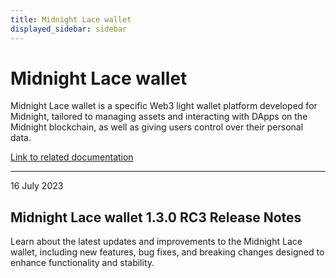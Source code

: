 ```yaml
---
title: Midnight Lace wallet
displayed_sidebar: sidebar
---
```


# Midnight Lace wallet

Midnight Lace wallet is a specific Web3 light wallet platform developed for Midnight, tailored to managing assets and interacting with DApps on the Midnight blockchain, as well as giving users control over their personal data.

[Link to related documentation](https://www.lace.io/)

---

<div 
  style={{
    marginTop: '0',
    fontSize: '1rem',
    fontWeight: 'normal',
    marginBottom: '0.5rem'
  }}
>
  16 July 2023
</div>

## Midnight Lace wallet 1.3.0 RC3 Release Notes

Learn about the latest updates and improvements to the Midnight Lace wallet, including new features, bug fixes, and breaking changes designed to enhance functionality and stability.
